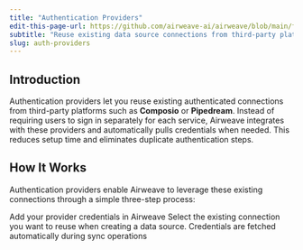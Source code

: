 ```yaml
---
title: "Authentication Providers"
edit-this-page-url: https://github.com/airweave-ai/airweave/blob/main/fern/docs/pages/auth-providers/overview.mdx
subtitle: "Reuse existing data source connections from third-party platforms instead of requiring users to authenticate again."
slug: auth-providers
---
```


## Introduction

Authentication providers let you reuse existing authenticated connections from third-party platforms such as **Composio** or **Pipedream**. Instead of requiring users to sign in separately for each service, Airweave integrates with these providers and automatically pulls credentials when needed. This reduces setup time and eliminates duplicate authentication steps.

## How It Works

Authentication providers enable Airweave to leverage these existing connections through a simple three-step process:


<Steps>

  <Step title="Connect Provider" toc={true}>
    Add your provider credentials in Airweave
  </Step>

   <Step title="Configure Source" toc={true}>
    Select the existing connection you want to reuse when creating a data source.
  </Step>

   <Step title="Automatic Retrieval" toc={true}>
    Credentials are fetched automatically during sync operations
  </Step>
</Steps>
